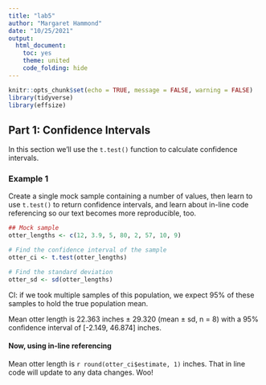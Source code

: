```yaml
---
title: "lab5"
author: "Margaret Hammond"
date: "10/25/2021"
output: 
  html_document: 
    toc: yes
    theme: united
    code_folding: hide
---
```


```r
knitr::opts_chunk$set(echo = TRUE, message = FALSE, warning = FALSE)
library(tidyverse)
library(effsize)
```

## Part 1: Confidence Intervals

In this section we'll use the `t.test()` function to calculate confidence intervals. 

### Example 1

Create a single mock sample containing a number of values, then learn to use `t.test()` to return confidence intervals, and learn about in-line code referencing so our text becomes more reproducible, too.

```r
## Mock sample
otter_lengths <- c(12, 3.9, 5, 80, 2, 57, 10, 9)

# Find the confidence interval of the sample
otter_ci <- t.test(otter_lengths)

# Find the standard deviation
otter_sd <- sd(otter_lengths)
```

CI: if we took multiple samples of this population, we expect 95% of these samples to hold the true population mean.

Mean otter length is 22.363 inches $\pm$ 29.320 (mean $\pm$ sd, n = 8) with a 95% confidence interval of [-2.149, 46.874] inches.

#### Now, using in-line referencing

Mean otter length is `r round(otter_ci$estimate, 1)` inches. That in line code will update to any data changes. Woo!

